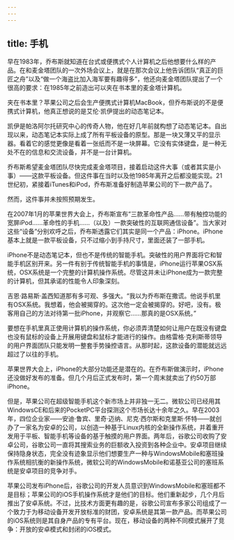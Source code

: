 ```yaml
---
---
---
```

title: 手机
---




早在1983年，乔布斯就知道在台式或便携式个人计算机之后他想要什么样的产品。在和麦金塔团队的一次外场会议上，就是在那次会议上他告诉团队“真正的巨匠之舟”以及“做一个海盗比加入海军要有趣得多”，他还向麦金塔团队提出了一个很高的要求：在1985年之前造出可以夹在书本里的麦金塔计算机。

夹在书本里？苹果公司之后会生产便携式计算机MacBook，但乔布斯说的不是便携式计算机，他真正想说的是艾伦·凯伊提出的动态笔记本。

凯伊是帕洛阿尔托研究中心的传奇人物，他在好几年前就构想了动态笔记本。自出现以来，动态笔记本实际上成了所有平板设备的原型。那是一块又薄又平的显示器。看着它的感觉更像是看着一张纸而不是一块屏幕。它没有实体键盘，是一种无处不在的信息和交流设备，并不是一台计算机。

乔布斯希望麦金塔团队尽快完成麦金塔项目，接着启动这件大事（或者其实是小事）——这款平板设备。但这件事在当时以及他1985年离开之后都没能实现。21世纪初，紧接着iTunes和iPod，乔布斯准备好制造苹果公司的下一款产品了。

然而，这件事并未按照预期发生。

在2007年1月的苹果世界大会上，乔布斯宣布“三款革命性产品……带有触控功能的宽屏iPod……革命性的手机……（以及）一款突破性的互联网通信设备”。当大家对这些“设备”分别欢呼之后，乔布斯透露它们其实是同一个产品：iPhone。iPhone基本上就是一款平板设备，只不过缩小到手持尺寸，里面还装了一部手机。

iPhone不是动态笔记本，但也不是传统的智能手机。突破性的用户界面将它和智能手机区别开来。另一件有别于传统智能手机的事情是，iPhone运行苹果OSX系统，OSX系统是一个完整的计算机操作系统。尽管这并未让iPhone成为一款完整的计算机，但其承诺的性能令人印象深刻。

吉恩·路易斯·盖西知道那有多可观、多强大。“我以为乔布斯在撒谎。他说手机里有OSX系统。我想着，他会被揭穿的。这次他一定会被揭穿的。好吧，没有。极客用自己的方法对待第一批iPhone，并观察它……那真的是OSX系统。”

要想在手机里真正使用计算机的操作系统，你必须弄清楚如何让用户在既没有键盘也没有鼠标的设备上开展用键盘和鼠标才能进行的操作。由格雷格·克利斯蒂领导的用户界面团队只能发明一整套手势操控语言。从那时起，这款设备的潜能就远远超过了以往的手机。

苹果世界大会上，iPhone的大部分功能还是潜在的。在乔布斯做演示时，iPhone还没做好发布的准备。但几个月后正式发布时，第一个周末就卖出了约50万部iPhone。

但是，苹果公司在超级智能手机这个新市场上并非独一无二。微软公司已经用其WindowsCE和后来的PocketPC平台探测这个市场长达十余年之久。早在2003年，四位企业家——安迪·鲁宾、里奇·迈纳、尼克·西尔斯和克里斯·怀特——就创办了一家名为安卓的公司，以创造一种基于Linux内核的全新操作系统，并着重开发用于平板、智能手机等设备的基于触摸的用户界面。两年后，谷歌公司收购了安卓公司，谷歌公司一直将其搜索业务的巨额收入投资到各种企业中。安卓项目继续保持隐身状态，完全没有迹象显示他们想要生产一种与WindowsMobile和塞班操作系统相抗衡的新操作系统，微软公司的WindowsMobile和诺基亚公司的塞班系统是安卓项目的竞争对手。

苹果公司发布iPhone后，谷歌公司的开发人员意识到WindowsMobile和塞班都不是目标；苹果公司的iOS手机操作系统才是他们的目标。他们重新起步，几个月后推出了安卓系统。不过，比技术方面更有趣的是，谷歌公司宣布多家公司组成了一个致力于为移动设备开发开放标准的财团，安卓系统是其第一款产品。而苹果公司的iOS系统则是其自身产品的专有平台。现在，移动设备的两种不同模式展开了竞争：开放的安卓模式和封闭的iOS模式。